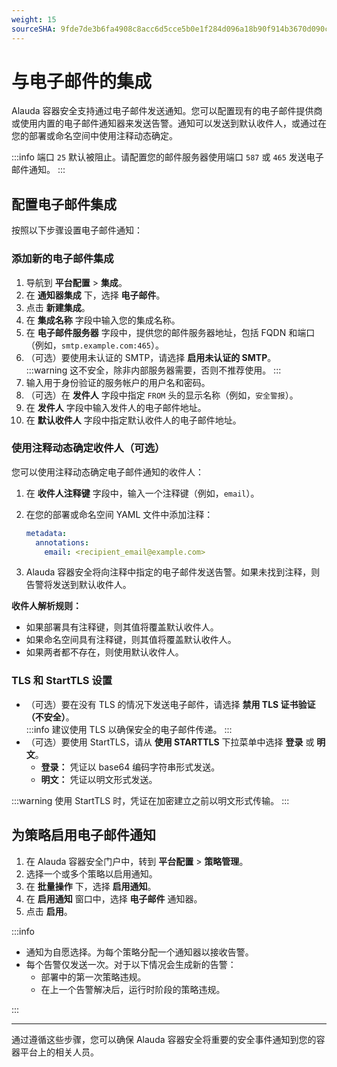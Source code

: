 ```yaml
---
weight: 15
sourceSHA: 9fde7de3b6fa4908c8acc6d5cce5b0e1f284d096a18b90f914b3670d090ce29a
---
```


# 与电子邮件的集成

Alauda 容器安全支持通过电子邮件发送通知。您可以配置现有的电子邮件提供商或使用内置的电子邮件通知器来发送告警。通知可以发送到默认收件人，或通过在您的部署或命名空间中使用注释动态确定。

:::info
端口 `25` 默认被阻止。请配置您的邮件服务器使用端口 `587` 或 `465` 发送电子邮件通知。
:::

## 配置电子邮件集成

按照以下步骤设置电子邮件通知：

### 添加新的电子邮件集成

1. 导航到 **平台配置** > **集成**。
2. 在 **通知器集成** 下，选择 **电子邮件**。
3. 点击 **新建集成**。
4. 在 **集成名称** 字段中输入您的集成名称。
5. 在 **电子邮件服务器** 字段中，提供您的邮件服务器地址，包括 FQDN 和端口（例如，`smtp.example.com:465`）。
6. （可选）要使用未认证的 SMTP，请选择 **启用未认证的 SMTP**。\
   :::warning
   这不安全，除非内部服务器需要，否则不推荐使用。
   :::
7. 输入用于身份验证的服务帐户的用户名和密码。
8. （可选）在 **发件人** 字段中指定 `FROM` 头的显示名称（例如，`安全警报`）。
9. 在 **发件人** 字段中输入发件人的电子邮件地址。
10. 在 **默认收件人** 字段中指定默认收件人的电子邮件地址。

### 使用注释动态确定收件人（可选）

您可以使用注释动态确定电子邮件通知的收件人：

1. 在 **收件人注释键** 字段中，输入一个注释键（例如，`email`）。

2. 在您的部署或命名空间 YAML 文件中添加注释：

   ```yaml
   metadata:
     annotations:
       email: <recipient_email@example.com>
   ```

3. Alauda 容器安全将向注释中指定的电子邮件发送告警。如果未找到注释，则告警将发送到默认收件人。

**收件人解析规则：**

- 如果部署具有注释键，则其值将覆盖默认收件人。
- 如果命名空间具有注释键，则其值将覆盖默认收件人。
- 如果两者都不存在，则使用默认收件人。

### TLS 和 StartTLS 设置

- （可选）要在没有 TLS 的情况下发送电子邮件，请选择 **禁用 TLS 证书验证（不安全）**。\
  :::info
  建议使用 TLS 以确保安全的电子邮件传递。
  :::
- （可选）要使用 StartTLS，请从 **使用 STARTTLS** 下拉菜单中选择 **登录** 或 **明文**。
  - **登录：** 凭证以 base64 编码字符串形式发送。
  - **明文：** 凭证以明文形式发送。

:::warning
使用 StartTLS 时，凭证在加密建立之前以明文形式传输。
:::

## 为策略启用电子邮件通知

1. 在 Alauda 容器安全门户中，转到 **平台配置** > **策略管理**。
2. 选择一个或多个策略以启用通知。
3. 在 **批量操作** 下，选择 **启用通知**。
4. 在 **启用通知** 窗口中，选择 **电子邮件** 通知器。
5. 点击 **启用**。

:::info

- 通知为自愿选择。为每个策略分配一个通知器以接收告警。
- 每个告警仅发送一次。对于以下情况会生成新的告警：
  - 部署中的第一次策略违规。
  - 在上一个告警解决后，运行时阶段的策略违规。

:::

---

通过遵循这些步骤，您可以确保 Alauda 容器安全将重要的安全事件通知到您的容器平台上的相关人员。
